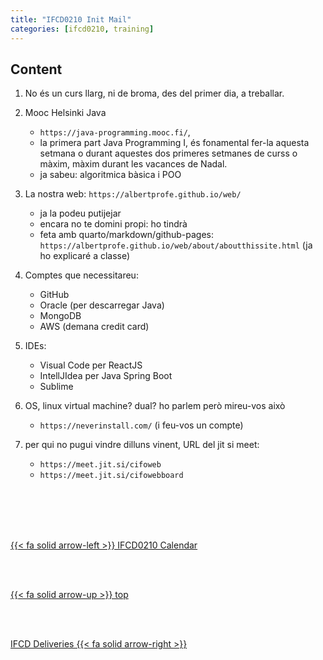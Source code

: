 ```yaml
---
title: "IFCD0210 Init Mail"
categories: [ifcd0210, training]
---
```


## Content

1. No és un curs llarg, ni de broma, des del primer dia, a treballar.

2. Mooc Helsinki Java
    - `https://java-programming.mooc.fi/`, 
    - la primera part Java Programming I, és fonamental fer-la aquesta setmana o durant aquestes dos primeres setmanes de curss o màxim, màxim durant les vacances de Nadal.
    - ja sabeu: algoritmica bàsica i POO
3. La nostra web: `https://albertprofe.github.io/web/`
    - ja la podeu putijejar
    - encara no te domini propi: ho tindrà
    - feta amb quarto/markdown/github-pages: `https://albertprofe.github.io/web/about/aboutthissite.html` (ja ho explicaré a classe)
4. Comptes que necessitareu:
    - GitHub
    - Oracle (per descarregar Java)
    - MongoDB
    - AWS (demana credit card)
5. IDEs:
    - Visual Code per ReactJS
    - IntellJIdea per Java Spring Boot
    - Sublime
6. OS, linux virtual machine? dual?  ho parlem però mireu-vos això
    - `https://neverinstall.com/` (i feu-vos un compte)
7. per qui no pugui vindre dilluns vinent, URL del jit si meet:
    - `https://meet.jit.si/cifoweb`
    - `https://meet.jit.si/cifowebboard`
    
    
<!--- navLinks -->
<br><br>
<div class=row>
<br>
<div class='column left previous'>
<br>
[{{< fa solid arrow-left >}} IFCD0210 Calendar](/ifcd0210/ifcd0210calendar.qmd)
<br>
</div>
<br>
<div class='column center'>
<br>
[{{< fa solid arrow-up >}} top](#top)
<br>
</div>
<br>
<div class='column right next'>
<br>
[IFCD Deliveries  {{< fa solid arrow-right >}}](/ifcd0210/ifcd0210deliveries.qmd)
<br>
</div>
<br>
</div>
